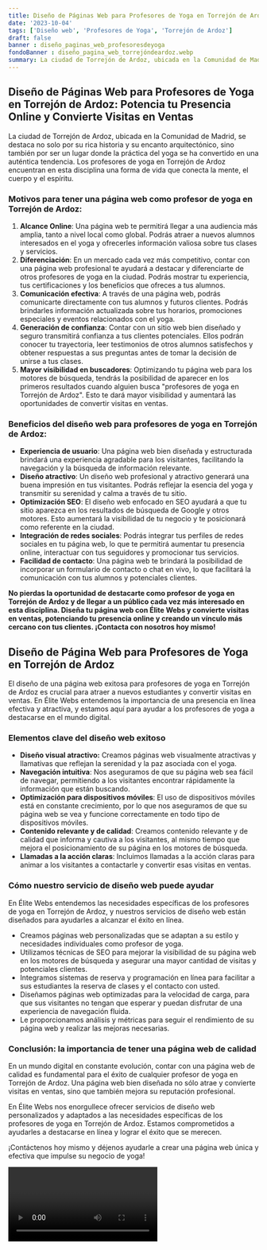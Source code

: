 ```yaml
---
title: Diseño de Páginas Web para Profesores de Yoga en Torrejón de Ardoz
date: '2023-10-04'
tags: ['Diseño web', 'Profesores de Yoga', 'Torrejón de Ardoz']
draft: false
banner : diseño_paginas_web_profesoresdeyoga
fondoBanner : diseño_pagina_web_torrejóndeardoz.webp
summary: La ciudad de Torrejón de Ardoz, ubicada en la Comunidad de Madrid, se destaca no solo por su rica historia y su encanto arquitectónico, sino también por ser un lugar donde la práctica del yoga se ha convertido en una auténtica tendencia. Los profesores de yoga en Torrejón de Ardoz encuentran en esta disciplina una forma de vida que conecta la mente, el cuerpo y el espíritu.
---
```


## Diseño de Páginas Web para Profesores de Yoga en Torrejón de Ardoz: Potencia tu Presencia Online y Convierte Visitas en Ventas

La ciudad de Torrejón de Ardoz, ubicada en la Comunidad de Madrid, se destaca no solo por su rica historia y su encanto arquitectónico, sino también por ser un lugar donde la práctica del yoga se ha convertido en una auténtica tendencia. Los profesores de yoga en Torrejón de Ardoz encuentran en esta disciplina una forma de vida que conecta la mente, el cuerpo y el espíritu.

### Motivos para tener una página web como profesor de yoga en Torrejón de Ardoz:

1. **Alcance Online**: Una página web te permitirá llegar a una audiencia más amplia, tanto a nivel local como global. Podrás atraer a nuevos alumnos interesados en el yoga y ofrecerles información valiosa sobre tus clases y servicios.
2. **Diferenciación**: En un mercado cada vez más competitivo, contar con una página web profesional te ayudará a destacar y diferenciarte de otros profesores de yoga en la ciudad. Podrás mostrar tu experiencia, tus certificaciones y los beneficios que ofreces a tus alumnos.
3. **Comunicación efectiva**: A través de una página web, podrás comunicarte directamente con tus alumnos y futuros clientes. Podrás brindarles información actualizada sobre tus horarios, promociones especiales y eventos relacionados con el yoga.
4. **Generación de confianza**: Contar con un sitio web bien diseñado y seguro transmitirá confianza a tus clientes potenciales. Ellos podrán conocer tu trayectoria, leer testimonios de otros alumnos satisfechos y obtener respuestas a sus preguntas antes de tomar la decisión de unirse a tus clases.
5. **Mayor visibilidad en buscadores**: Optimizando tu página web para los motores de búsqueda, tendrás la posibilidad de aparecer en los primeros resultados cuando alguien busca "profesores de yoga en Torrejón de Ardoz". Esto te dará mayor visibilidad y aumentará las oportunidades de convertir visitas en ventas.

### Beneficios del diseño web para profesores de yoga en Torrejón de Ardoz:

- **Experiencia de usuario**: Una página web bien diseñada y estructurada brindará una experiencia agradable para los visitantes, facilitando la navegación y la búsqueda de información relevante.
- **Diseño atractivo**: Un diseño web profesional y atractivo generará una buena impresión en tus visitantes. Podrás reflejar la esencia del yoga y transmitir su serenidad y calma a través de tu sitio.
- **Optimización SEO**: El diseño web enfocado en SEO ayudará a que tu sitio aparezca en los resultados de búsqueda de Google y otros motores. Esto aumentará la visibilidad de tu negocio y te posicionará como referente en la ciudad.
- **Integración de redes sociales**: Podrás integrar tus perfiles de redes sociales en tu página web, lo que te permitirá aumentar tu presencia online, interactuar con tus seguidores y promocionar tus servicios.
- **Facilidad de contacto**: Una página web te brindará la posibilidad de incorporar un formulario de contacto o chat en vivo, lo que facilitará la comunicación con tus alumnos y potenciales clientes.

**No pierdas la oportunidad de destacarte como profesor de yoga en Torrejón de Ardoz y de llegar a un público cada vez más interesado en esta disciplina. Diseña tu página web con Élite Webs y convierte visitas en ventas, potenciando tu presencia online y creando un vínculo más cercano con tus clientes. ¡Contacta con nosotros hoy mismo!**

<GifSeo />

<Cta />

## Diseño de Página Web para Profesores de Yoga en Torrejón de Ardoz

El diseño de una página web exitosa para profesores de yoga en Torrejón de Ardoz es crucial para atraer a nuevos estudiantes y convertir visitas en ventas. En Élite Webs entendemos la importancia de una presencia en línea efectiva y atractiva, y estamos aquí para ayudar a los profesores de yoga a destacarse en el mundo digital.

### Elementos clave del diseño web exitoso

- **Diseño visual atractivo:** Creamos páginas web visualmente atractivas y llamativas que reflejan la serenidad y la paz asociada con el yoga.
- **Navegación intuitiva**: Nos aseguramos de que su página web sea fácil de navegar, permitiendo a los visitantes encontrar rápidamente la información que están buscando.
- **Optimización para dispositivos móviles**: El uso de dispositivos móviles está en constante crecimiento, por lo que nos aseguramos de que su página web se vea y funcione correctamente en todo tipo de dispositivos móviles.
- **Contenido relevante y de calidad**: Creamos contenido relevante y de calidad que informa y cautiva a los visitantes, al mismo tiempo que mejora el posicionamiento de su página en los motores de búsqueda.
- **Llamadas a la acción claras**: Incluimos llamadas a la acción claras para animar a los visitantes a contactarle y convertir esas visitas en ventas.

### Cómo nuestro servicio de diseño web puede ayudar

En Élite Webs entendemos las necesidades específicas de los profesores de yoga en Torrejón de Ardoz, y nuestros servicios de diseño web están diseñados para ayudarles a alcanzar el éxito en línea.

- Creamos páginas web personalizadas que se adaptan a su estilo y necesidades individuales como profesor de yoga.
- Utilizamos técnicas de SEO para mejorar la visibilidad de su página web en los motores de búsqueda y asegurar una mayor cantidad de visitas y potenciales clientes.
- Integramos sistemas de reserva y programación en línea para facilitar a sus estudiantes la reserva de clases y el contacto con usted.
- Diseñamos páginas web optimizadas para la velocidad de carga, para que sus visitantes no tengan que esperar y puedan disfrutar de una experiencia de navegación fluida.
- Le proporcionamos análisis y métricas para seguir el rendimiento de su página web y realizar las mejoras necesarias.

### Conclusión: la importancia de tener una página web de calidad

En un mundo digital en constante evolución, contar con una página web de calidad es fundamental para el éxito de cualquier profesor de yoga en Torrejón de Ardoz. Una página web bien diseñada no sólo atrae y convierte visitas en ventas, sino que también mejora su reputación profesional.

En Élite Webs nos enorgullece ofrecer servicios de diseño web personalizados y adaptados a las necesidades específicas de los profesores de yoga en Torrejón de Ardoz. Estamos comprometidos a ayudarles a destacarse en línea y lograr el éxito que se merecen.

¡Contáctenos hoy mismo y déjenos ayudarle a crear una página web única y efectiva que impulse su negocio de yoga!

<Video />

<CtaBot job='Profesores de Yoga' city='Torrejón de Ardoz'/>

<Gmaps query='Torrejón de Ardoz+españa+maps' />